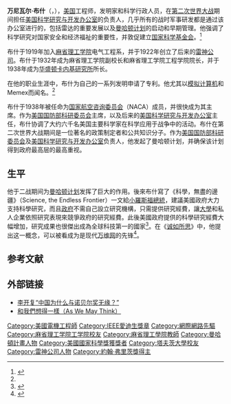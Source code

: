 {{roughtranslation|time=2018-01-23T13:44:39+00:00}}
{{Infobox scientist
|name              = 萬尼瓦爾·布希<br>Vannevar Bush 
|image             = Vannevar Bush portrait.jpg
|image_size        = 300px
|alt               = A man in a suit poses sitting at a desk, pen in hand. Papers and an ash tray are on the desk.
|caption           = 萬尼瓦爾·布希，攝於1940年－1944年期間
|birth_date        = {{birth date|1890|03|11}}
|birth_place       = {{USA}}[[麻薩諸塞州|麻薩諸塞州]][[埃弗里特_(麻薩諸塞州)|埃弗里特]]
|death_date        = {{death date and age|1974|06|28|1890|03|11}}
|death_place       = {{USA}}[[麻薩諸塞州|麻薩諸塞州]][[貝爾蒙_(麻薩諸塞州)|貝爾蒙]]
|residence         = 
|citizenship       = 
|nationality       = {{USA}}
|alma_mater        = [[塔夫茨大學|塔夫茨大學]] ([[B.S.|B.S.]], [[M.S.|M.S.]], 1913)<br />[[麻省理工学院|麻省理工学院]] ([[D.Eng.|D.Eng.]], 1916)
| thesis_title     = Oscillating-current circuits; an extension of the theory of generalized angular velocities, with applications to the coupled circuit and the artificial transmission line
| thesis_url       = https://archive.org/details/oscillatingcurre00bushrich 
| thesis_year      = 1916
| doctoral_advisor = [[Dugald_C._Jackson|Dugald C. Jackson]]<br />[[Arthur_Edwin_Kennelly|Arthur Edwin Kennelly]]<ref>{{cite web |publisher=Computer Science Tree |title=Vannevar Bush |url=http://academictree.org/computerscience/peopleinfo.php?pid=115515 |accessdate=8 November 2015 |archive-date=2016-03-05 |archive-url=https://web.archive.org/web/20160305180538/http://academictree.org/computerscience/peopleinfo.php?pid=115515 |dead-url=no }}</ref>
|notable_students  = [[克勞德·夏農|克勞德·夏農]]<br />[[弗雷德里克·特曼|弗雷德里克·特曼]]
|known_for         = [[國家科學基金會|國家科學基金會]]<br />[[曼哈頓計劃|曼哈頓計劃]]<br />[[雷神公司|雷神公司]]<br />[[Differential_analyzer|Differential analyzer]]
|author_abbrev_bot =
|author_abbrev_zoo =
|influenced        = [[道格拉斯·恩格爾巴特|道格拉斯·恩格爾巴特]]<br />[[泰德·尼爾森|泰德·尼爾森]]
|signature         = Vannevar Bush signature.gif
|footnotes         =
|ethnicity         = [[White_American|White American]]
|field             = [[電機工程學|電機工程學]]
|work_institutions = [[麻省理工学院|麻省理工学院]]<br />[[Carnegie_Institution_of_Washington|Carnegie Institution of Washington]]
|prizes            = [[IEEE愛迪生獎章|IEEE愛迪生獎章]] (1943)<br />[[Hoover_Medal|Hoover Medal]] (1946)<br />[[Medal_for_Merit|Medal for Merit]] (1948)<br />[[IRI_Medal|IRI Medal]] (1949)<br />[[約翰·弗里茨獎|約翰·弗里茨獎]] (1951)<br />[[John_J._Carty_Award_for_the_Advancement_of_Science|John J. Carty Award]] (1953)<br />[[美國國家科學獎章|美國國家科學獎章]] (1963)<br />Atomic Pioneer Award (1970)<br />''(更多請參看正文)''
|religion          =
}}

'''万尼瓦尔·布什'''（{{lang-en|'''Vannevar Bush'''}}，{{bd|1890年|3月11日|1974年|6月28日|catIdx=B}}），[[美国|美国]]工程师，发明家和科学行政人员，在[[第二次世界大战|第二次世界大战]]期间担任[[美国科学研究与开发办公室|美国科学研究与开发办公室]]的负责人，几乎所有的战时军事研发都是通过该办公室进行的，包括雷达的重要发展以及[[曼哈顿计划|曼哈顿计划]]的启动和早期管理。他强调了科学研究对国家安全和经济福祉的重要性，并敦促建立[[国家科学基金会|国家科学基金会]]。<ref name="#1">{{Cite web|title=The Rise and Fall of Vannevar Bush|url=https://www.sciencehistory.org/distillations/the-rise-and-fall-of-vannevar-bush|access-date=2022-04-04|date=2018-07-21|work=Science History Institute|language=en|archive-date=2022-04-25|archive-url=https://web.archive.org/web/20220425233711/https://www.sciencehistory.org/distillations/the-rise-and-fall-of-vannevar-bush}}</ref>

布什于1919年加入[[麻省理工学院|麻省理工学院]]电气工程系，并于1922年创立了后来的[[雷神公司|雷神公司]]。布什于1932年成为麻省理工学院副校长和麻省理工学院工程学院院长，并于1938年成为[[卡内基科学研究所|华盛顿卡内基研究所]]所长。

在他的职业生涯中，布什为自己的一系列发明申请了专利。他尤其以[[模拟计算机|模拟计算机]]和Memex而闻名。<ref name="#1"/>

布什于1938年被任命为[[美國國家航空諮詢委員會|国家航空咨询委员会]]（NACA）成员，并很快成为其主席。作为[[美国国防部科研委员会|美国国防部科研委员会]]主席，以及后来的[[美国科学研究与开发办公室|美国科学研究与开发办公室]]主任，布什协调了大约六千名美国主要科学家在科学应用于战争中的活动。布什在第二次世界大战期间是一位著名的政策制定者和公共知识分子。作为[[美国国防部科研委员会|美国国防部科研委员会]]及[[美国科学研究与开发办公室|美国科学研究与开发办公室]]负责人，他发起了曼哈顿计划，并确保该计划得到政府最高层的最高重视。

==生平==
他于二战期间为[[曼哈顿计划|曼哈顿计划]]发挥了巨大的作用。後來布什寫了《科學，無盡的邊疆》（Science, the Endless Frontier）一文給[[小羅斯福|小羅斯福]][[總統|總統]]，建議美國政府大力支持科學研究，而且[[政府|政府]]不需自己設立研究機構，只需提供研究經費，讓[[大學|大學]]和私人企業依照研究表現來競爭政府的研究經費。此後美國政府提供的科學研究經費大幅增加，研究成果也很傑出成為全球科技第一的國家<ref>{{cite web |title=Science the Endless Frontier: A Report to the President by Vannevar Bush, Director of the Office of Scientific Research and Development |date=July 1945 |accessdate=2012-04-22 |publisher=National Science Foundation |url=http://www.nsf.gov/about/history/vbush1945.htm |archive-date=2012-04-15 |archive-url=https://web.archive.org/web/20120415155010/http://www.nsf.gov/about/history/vbush1945.htm |dead-url=no }}</ref>。在《[[诚如所思|诚如所思]]》中，他提出{{Link-en|Memex|Memex}}这一概念，可以被看成为是现代[[万维网|万维网]]的先锋<ref name="As We May Think">{{cite news |last=Bush |first=Vannevar |url=http://www.theatlantic.com/magazine/archive/1945/07/as-we-may-think/3881/ |accessdate=2012-04-20 |title=As We May Think |date=1945-07 |newspaper=The Atlantic Monthly |archive-date=2012-04-17 |archive-url=https://web.archive.org/web/20120417153127/http://www.theatlantic.com/magazine/archive/1945/07/as-we-may-think/3881/ |dead-url=no }}</ref>。

== 参考文献 ==
{{Reflist}}

== 外部链接 ==
* [http://blog.sina.com.cn/u/475b3d56010000j7 李开复“中国为什么与诺贝尔奖无缘？”]{{Wayback|url=http://blog.sina.com.cn/u/475b3d56010000j7 |date=20060101144550 }}
* [http://www.theatlantic.com/magazine/archive/1969/12/as-we-may-think/3881/ 和我們想得一樣（As We May Think）]{{Wayback|url=http://www.theatlantic.com/magazine/archive/1969/12/as-we-may-think/3881/ |date=20100427053757 }}

{{曼哈顿计划}}
{{IEEE愛迪生獎章獲獎者 1926–1950}}
{{Winners of the National Medal of Science|engineering}}

{{Authority control}}
{{DEFAULTSORT:Bush, Vannevar}}
[[Category:美國電機工程師|Category:美國電機工程師]]
[[Category:IEEE愛迪生獎章|Category:IEEE愛迪生獎章]]
[[Category:網際網路先驅|Category:網際網路先驅]]
[[Category:麻省理工学院工学院校友|Category:麻省理工学院工学院校友]]
[[Category:麻省理工學院教師|Category:麻省理工學院教師]]
[[Category:曼哈頓計畫人物|Category:曼哈頓計畫人物]]
[[Category:美國國家科學獎獲獎者|Category:美國國家科學獎獲獎者]]
[[Category:塔夫茨大學校友|Category:塔夫茨大學校友]]
[[Category:雷神公司人物|Category:雷神公司人物]]
[[Category:約翰·弗里茨獎得主|Category:約翰·弗里茨獎得主]]